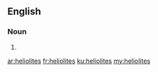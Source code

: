 ==English==

===Noun===
{{head|en|plural}}

# {{plural of|heliolite|lang=en}}

[[ar:heliolites]]
[[fr:heliolites]]
[[ku:heliolites]]
[[my:heliolites]]